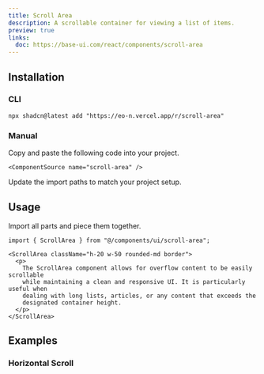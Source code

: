 ```yaml
---
title: Scroll Area
description: A scrollable container for viewing a list of items.
preview: true
links:
  doc: https://base-ui.com/react/components/scroll-area
---
```


<ComponentTabs name="scroll-area-demo" />

## Installation

### CLI

```package-install
npx shadcn@latest add "https://eo-n.vercel.app/r/scroll-area"
```

### Manual

<Steps>

  <Step>
    Copy and paste the following code into your project.

    <ComponentSource name="scroll-area" />

  </Step>
  
  <Step>Update the import paths to match your project setup.</Step>

</Steps>

## Usage

Import all parts and piece them together.

```tsx
import { ScrollArea } from "@/components/ui/scroll-area";
```

```tsx
<ScrollArea className="h-20 w-50 rounded-md border">
  <p>
    The ScrollArea component allows for overflow content to be easily scrollable
    while maintaining a clean and responsive UI. It is particularly useful when
    dealing with long lists, articles, or any content that exceeds the
    designated container height.
  </p>
</ScrollArea>
```

## Examples

### Horizontal Scroll

<ComponentTabs name="scroll-area-horizontal" />

